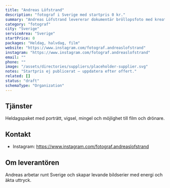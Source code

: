 ```yaml
---
title: "Andreas Löfstrand"
description: "fotograf i Sverige med startpris 0 kr."
summary: "Andreas Löfstrand levererar dokumentär bröllopsfoto med kreativ vinkling."
category: "fotograf"
city: "Sverige"
serviceArea: "Sverige"
startPrice: 0
packages: "Heldag, halvdag, film"
website: "https://www.instagram.com/fotograf.andreaslofstrand"
instagram: "https://www.instagram.com/fotograf.andreaslofstrand"
email: ""
phone: ""
image: "/assets/directories/suppliers/placeholder-supplier.svg"
notes: "Startpris ej publicerat – uppdatera efter offert."
related: []
status: "draft"
schemaType: "Organization"
---
```


## Tjänster

Heldagspaket med porträtt, vigsel, mingel och möjlighet till film och drönare.

## Kontakt

- Instagram: https://www.instagram.com/fotograf.andreaslofstrand

## Om leverantören

Andreas arbetar runt Sverige och skapar levande bildserier med energi och äkta uttryck.
